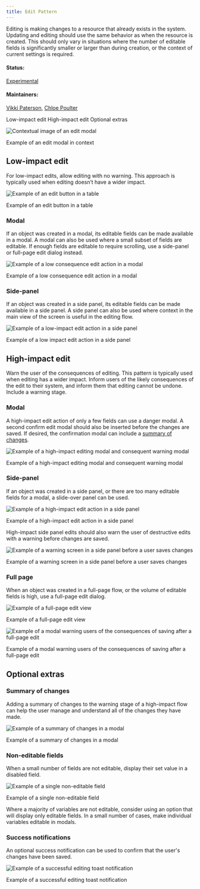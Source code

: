 ```yaml
---
title: Edit Pattern
---
```


<PageDescription>

Editing is making changes to a resource that already exists in the system.
Updating and editing should use the same behavior as when the resource is created. This should only vary in situations where the number of editable fields is significantly smaller or larger than during creation, or the context of current settings is required.

</PageDescription>

#### Status:

[Experimental](/experimental/overview/)

#### Maintainers:

[Vikki Paterson](https://github.com/vikkipaterson), [Chloe Poulter](https://github.com/chloepoulterdesign)

<AnchorLinks>
  <AnchorLink>Low-impact edit</AnchorLink>
  <AnchorLink>High-impact edit</AnchorLink>
  <AnchorLink>Optional extras</AnchorLink>
</AnchorLinks>

![Contextual image of an edit modal](images/01.png)

<Caption>Example of an edit modal in context</Caption>

## Low-impact edit

For low-impact edits, allow editing with no warning. This approach is typically used when editing doesn’t have a wider impact.

<Row>
<Column colLg={8}>

![Example of an edit button in a table](images/02.png)

<Caption>Example of an edit button in a table</Caption>

</Column>
</Row>

### Modal

If an object was created in a modal, its editable fields can be made available in a modal. A modal can also be used where a small subset of fields are editable.
If enough fields are editable to require scrolling, use a side-panel or full-page edit dialog instead.

<Row>
<Column colLg={8}>

![Example of a low consequence edit action in a modal](images/03.png)

<Caption>Example of a low consequence edit action in a modal</Caption>

</Column>
</Row>

### Side-panel

If an object was created in a side panel, its editable fields can be made available in a side panel. A side panel can also be used where context in the main view of the screen is useful in the editing flow.

<Row>
<Column colLg={8}>

![Example of a low-impact edit action in a side panel](images/04.png)

<Caption>Example of a low impact edit action in a side panel</Caption>

</Column>
</Row>

## High-impact edit

Warn the user of the consequences of editing. This pattern is typically used when editing has a wider impact.
Inform users of the likely consequences of the edit to their system, and inform them that editing cannot be undone. Include a warning stage.

### Modal

A high-impact edit action of only a few fields can use a danger modal. A second confirm edit modal should also be inserted before the changes are saved. If desired, the confirmation modal can include a [summary of changes](#summary-of-changes).

<Row>
<Column colLg={8}>

![Example of a high-impact editing modal and consequent warning modal](images/05.png)

<Caption>
  Example of a high-impact editing modal and consequent warning modal
</Caption>

</Column>
</Row>

### Side-panel

If an object was created in a side panel, or there are too many editable fields for a modal, a slide-over panel can be used.

<Row>
<Column colLg={8}>

![Example of a high-impact edit action in a side panel](images/06.png)

<Caption>Example of a high-impact edit action in a side panel</Caption>

</Column>
</Row>

High-impact side panel edits should also warn the user of destructive edits with a warning before changes are saved.

<Row>
<Column colLg={8}>

![Example of a warning screen in a side panel before a user saves changes](images/07.png)

<Caption>
  Example of a warning screen in a side panel before a user saves changes
</Caption>

</Column>
</Row>

### Full page

When an object was created in a full-page flow, or the volume of editable fields is high, use a full-page edit dialog.

<Row>
<Column colLg={8}>

![Example of a full-page edit view](images/08.png)

<Caption>Example of a full-page edit view</Caption>

</Column>
</Row>

<Row>
<Column colLg={8}>

![Example of a modal warning users of the consequences of saving after a full-page edit](images/09.png)

<Caption>
  Example of a modal warning users of the consequences of saving after a
  full-page edit
</Caption>

</Column>
</Row>

## Optional extras

### Summary of changes

Adding a summary of changes to the warning stage of a high-impact flow can help the user manage and understand all of the changes they have made.

<Row>
<Column colLg={8}>

![Example of a summary of changes in a modal](images/11.png)

<Caption>Example of a summary of changes in a modal</Caption>

</Column>
</Row>

### Non-editable fields

When a small number of fields are not editable, display their set value in a disabled field.

<Row>
<Column colLg={8}>

![Example of a single non-editable field](images/10.png)

<Caption>Example of a single non-editable field</Caption>

</Column>
</Row>

Where a majority of variables are not editable, consider using an option that will display only editable fields. In a small number of cases, make individual variables editable in modals.

### Success notifications

An optional success notification can be used to confirm that the user's changes have been saved.

<Row>
<Column colLg={8}>

![Example of a successful editing toast notification](images/12.png)

<Caption>Example of a successful editing toast notification</Caption>

</Column>
</Row>
